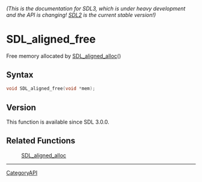 ====== (This is the documentation for SDL3, which is under heavy development and the API is changing! [https://wiki.libsdl.org/ SDL2] is the current stable version!) ======
= SDL_aligned_free =

Free memory allocated by [[SDL_aligned_alloc]]() 

== Syntax ==

<syntaxhighlight lang='c'>
void SDL_aligned_free(void *mem);
</syntaxhighlight>

== Version ==

This function is available since SDL 3.0.0.

== Related Functions ==

:[[SDL_aligned_alloc]]

----
[[CategoryAPI]]


